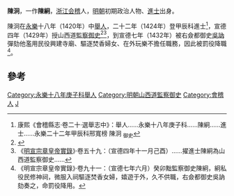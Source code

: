 {{Refimprove|time=2022-01-17T03:22:57+00:00}}
'''陳泂'''，一作'''陳絅'''，[[浙江|浙江]][[会稽|会稽]]人，[[明朝|明朝]]初期政治人物、[[進士|進士]]出身。

陳泂在[[永樂|永樂]]十八年（1420年）中[[舉人|舉人]]，二十二年（1424年）登甲辰科進士<ref>康熙《會稽縣志·卷二十·選舉志中》：舉人……永樂十八年庚子科……陳絅……進士……永樂二十二年甲辰科邢寬榜 陳泂 <sub>御史</sub></ref>，宣德四年（1429年）授山西道[[監察御史|監察御史]]<ref>{{cite news|title=《绍兴市志 卷44 第二章  历代进士名录》|url=http://www.sxlib.com:8080/web/gycslou/sxsz/44z2.htm|accessdate=2013-07-25|newspaper=绍兴图书馆|deadurl=yes|archiveurl=https://archive.is/20120914053252/http://www.sxlib.com:8080/web/gycslou/sxsz/44z2.htm|archivedate=2012-09-14}}</ref><ref>《[[明實錄|明宣宗章皇帝實錄]]》·卷五十九：（宣德四年十一月己酉）……擢進士陳絅為山西道監察御史……</ref>，到宣德七年（1432年）被右僉都御史[[吳訥|吳訥]]彈劾他濫用民役興建寺廟、驅逐焚香婦女、在外玩樂不擔任職務，因此被罰役降職<ref>《明宣宗章皇帝實錄》·卷九十一：（宣德七年六月）癸卯黜監察御史陳絅，絅私役民修神祠，微服入祠驅逐焚香女婦，嬉遊于外，久不供職，右僉都御史吳訥劾奏之，命罰役降用。</ref>。

==參考==
{{reflist}}
{{明朝人物小作品}}
{{永樂二十二年甲辰科殿試金榜}}

[[Category:永樂十八年庚子科舉人|Category:永樂十八年庚子科舉人]]
[[Category:明朝山西道監察御史|Category:明朝山西道監察御史]]
[[Category:會稽人|Category:會稽人]]
[[Category:陈姓|J]]